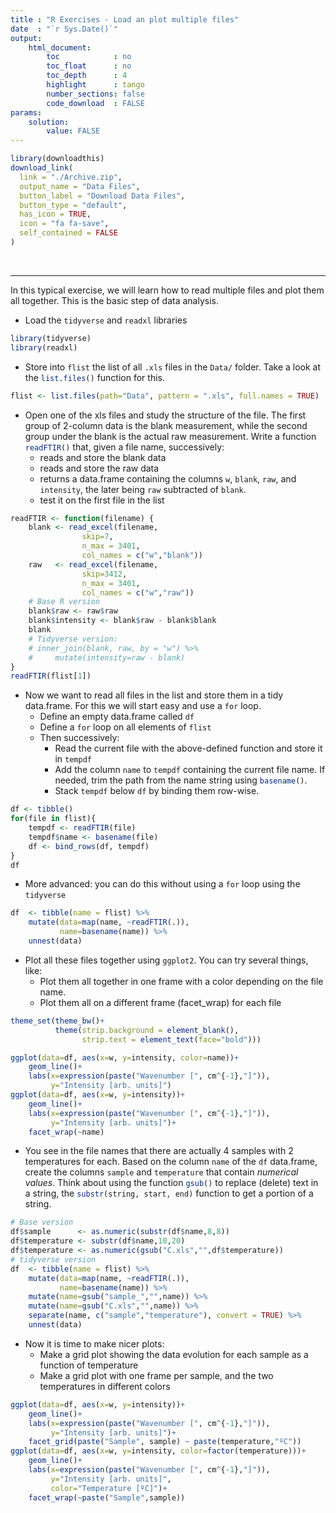 ```yaml
---
title : "R Exercises - Load an plot multiple files"
date  : "`r Sys.Date()`"
output: 
    html_document:
        toc            : no
        toc_float      : no
        toc_depth      : 4
        highlight      : tango
        number_sections: false
        code_download  : FALSE
params: 
    solution:
        value: FALSE
---
```


```r
library(downloadthis)
download_link(
  link = "./Archive.zip",
  output_name = "Data Files",
  button_label = "Download Data Files",
  button_type = "default",
  has_icon = TRUE,
  icon = "fa fa-save",
  self_contained = FALSE
)
```
<br>

----

In this typical exercise, we will learn how to read multiple files and plot them all together. This is the basic step of data analysis.


- Load the `tidyverse` and `readxl` libraries

```r
library(tidyverse)
library(readxl)
```

- Store into `flist` the list of all `.xls` files in the `Data/` folder. Take a look at the `list.files()`{.R} function for this.

```r
flist <- list.files(path="Data", pattern = ".xls", full.names = TRUE)
```

- Open one of the xls files and study the structure of the file. The first group of 2-column data is the blank measurement, while the second group under the blank is the actual raw measurement. Write a function `readFTIR()`{.R} that, given a file name, successively:
    + reads and store the blank data
    + reads and store the raw data
    + returns a data.frame containing the columns `w`, `blank`, `raw`, and `intensity`, the later being `raw` subtracted of `blank`.
    + test it on the first file in the list

```r
readFTIR <- function(filename) {
    blank <- read_excel(filename, 
                skip=7, 
                n_max = 3401, 
                col_names = c("w","blank"))
    raw   <- read_excel(filename, 
                skip=3412, 
                n_max = 3401, 
                col_names = c("w","raw"))
    # Base R version
    blank$raw <- raw$raw
    blank$intensity <- blank$raw - blank$blank
    blank
    # Tidyverse version:
    # inner_join(blank, raw, by = "w") %>% 
    #     mutate(intensity=raw - blank)
}
readFTIR(flist[1])
```

- Now we want to read all files in the list and store them in a tidy data.frame. For this we will start easy and use a `for` loop.
    + Define an empty data.frame called `df`
    + Define a `for` loop on all elements of `flist`
    + Then successively:
        + Read the current file with the above-defined function and store it in `tempdf`
        + Add the column `name` to `tempdf` containing the current file name. If needed, trim the path from the name string using `basename()`{.R}.
        + Stack `tempdf` below `df` by binding them row-wise.

```r
df <- tibble()
for(file in flist){
    tempdf <- readFTIR(file)
    tempdf$name <- basename(file)
    df <- bind_rows(df, tempdf)
}
df
```

- More advanced: you can do this without using a `for` loop using the `tidyverse`

```r
df  <- tibble(name = flist) %>% 
    mutate(data=map(name, ~readFTIR(.)),
           name=basename(name)) %>% 
    unnest(data)
```

- Plot all these files together using `ggplot2`. You can try several things, like:
    + Plot them all together in one frame with a color depending on the file name.
    + Plot them all on a different frame (facet_wrap) for each file

```r
theme_set(theme_bw()+
          theme(strip.background = element_blank(),
                strip.text = element_text(face="bold")))

ggplot(data=df, aes(x=w, y=intensity, color=name))+
    geom_line()+
    labs(x=expression(paste("Wavenumber [", cm^{-1},"]")),
         y="Intensity [arb. units]")
ggplot(data=df, aes(x=w, y=intensity))+
    geom_line()+
    labs(x=expression(paste("Wavenumber [", cm^{-1},"]")),
         y="Intensity [arb. units]")+
    facet_wrap(~name)
```

- You see in the file names that there are actually 4 samples with 2 temperatures for each. Based on the column `name` of the `df` data.frame, create the columns `sample` and `temperature` that contain *numerical values*. Think about using the function `gsub()`{.R} to replace (delete) text in a string, the `substr(string, start, end)`{.R} function to get a portion of a string.

```r
# Base version
df$sample      <- as.numeric(substr(df$name,8,8))
df$temperature <- substr(df$name,10,20)
df$temperature <- as.numeric(gsub("C.xls","",df$temperature))
# tidyverse version
df  <- tibble(name = flist) %>% 
    mutate(data=map(name, ~readFTIR(.)),
           name=basename(name)) %>% 
    mutate(name=gsub("sample_","",name)) %>% 
    mutate(name=gsub("C.xls","",name)) %>% 
    separate(name, c("sample","temperature"), convert = TRUE) %>% 
    unnest(data)
```

- Now it is time to make nicer plots:
    - Make a grid plot showing the data evolution for each sample as a function of temperature
    - Make a grid plot with one frame per sample, and the two temperatures in different colors

```r
ggplot(data=df, aes(x=w, y=intensity))+
    geom_line()+
    labs(x=expression(paste("Wavenumber [", cm^{-1},"]")),
         y="Intensity [arb. units]")+
    facet_grid(paste("Sample", sample) ~ paste(temperature,"ºC"))
ggplot(data=df, aes(x=w, y=intensity, color=factor(temperature)))+
    geom_line()+
    labs(x=expression(paste("Wavenumber [", cm^{-1},"]")),
         y="Intensity [arb. units]",
         color="Temperature [ºC]")+
    facet_wrap(~paste("Sample",sample))
```
